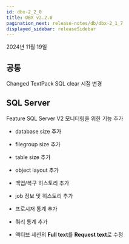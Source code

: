 ```yaml
---
id: dbx-2_2_0
title: DBX v2.2.0
pagination_next: release-notes/db/dbx-2_1_7
displayed_sidebar: releaseSidebar
---
```


2024년 11월 19일

## 공통

<Status priority='1'>Changed</Status> TextPack SQL clear 시점 변경

## SQL Server

<Status priority='1'>Feature</Status> SQL Server V2 모니터링을 위한 기능 추가

- database size 추가

- filegroup size 추가

- table size 추가

- object layout 추가

- 백업/복구 히스토리 추가

- job 정보 및 히스토리 추가

- 프로시저 통계 추가

- 쿼리 통계 추가

- 액티브 세션의 **Full text**를 **Request text**로 수정